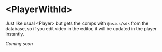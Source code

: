 # &lt;PlayerWithId&gt;

Just like usual &lt;Player&gt; but gets the comps with `@asius/sdk` from the database, so if you edit video in the editor, it will be updated in the player instantly.

_Coming soon_